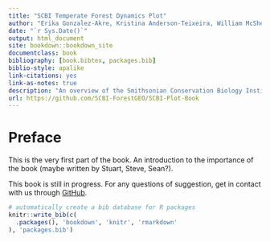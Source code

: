 ```yaml
--- 
title: "SCBI Temperate Forest Dynamics Plot"
author: "Erika Gonzalez-Akre, Kristina Anderson-Teixeira, William McShea, Alyssa Terrell, Ian McGregor, Caroline Kittle"
date: "`r Sys.Date()`"
output: html_document
site: bookdown::bookdown_site
documentclass: book
bibliography: [book.bibtex, packages.bib]
biblio-style: apalike
link-citations: yes
link-as-notes: true
description: "An overview of the Smithsonian Conservation Biology Institute's research plot."
url: https://github.com/SCBI-ForestGEO/SCBI-Plot-Book
---
```


# Preface {-}

This is the very first part of the book. An introduction to the importance of the book (maybe written by Stuart, Steve, Sean?).

This book is still in progress. For any questions of suggestion, get in contact with us through [GitHub](https://github.com/SCBI-ForestGEO/SCBI-Plot-Book/issues/new).

```r
# automatically create a bib database for R packages
knitr::write_bib(c(
  .packages(), 'bookdown', 'knitr', 'rmarkdown'
), 'packages.bib')
```